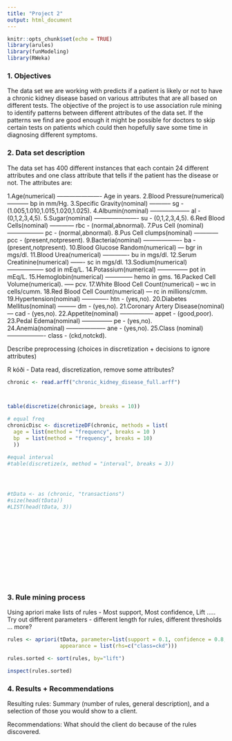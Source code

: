 ```yaml
---
title: "Project 2"
output: html_document
---
```


```r
knitr::opts_chunk$set(echo = TRUE)
library(arules)
library(funModeling)
library(RWeka)
```

### 1. Objectives

The data set we are working with predicts if a patient is likely or not to have a chronic kidney disease based on various attributes that are all based on different tests. The objective of the project is to use association rule mining to identify patterns between different attributes of the data set. If the patterns we find are good enough it might be possible for doctors to skip certain tests on patients which could then hopefully save some time in diagnosing different symptoms. 

### 2. Data set description

The data set has 400 different instances that each contain 24 different attributes and one class attribute that tells if the patient has the disease or not. The attributes are:

1.Age(numerical) ---------------------- Age in years. 
2.Blood Pressure(numerical) ----------- bp in mm/Hg.
3.Specific Gravity(nominal) ----------- sg - (1.005,1.010,1.015,1.020,1.025).
4.Albumin(nominal) -------------------- al - (0,1,2,3,4,5).
5.Sugar(nominal) ---------------------- su - (0,1,2,3,4,5).
6.Red Blood Cells(nominal) ------------ rbc - (normal,abnormal). 
7.Pus Cell (nominal) ------------------ pc - (normal,abnormal).
8.Pus Cell clumps(nominal) ------------ pcc - (present,notpresent). 
9.Bacteria(nominal) ------------------- ba - (present,notpresent). 
10.Blood Glucose Random(numerical)	--- bgr in mgs/dl. 
11.Blood Urea(numerical)	------------- bu in mgs/dl. 
12.Serum Creatinine(numerical)	------- sc in mgs/dl. 
13.Sodium(numerical) ------------------ sod in mEq/L. 
14.Potassium(numerical)	--------------- pot in mEq/L. 
15.Hemoglobin(numerical) -------------- hemo in gms. 
16.Packed Cell Volume(numerical). ----- pcv. 
17.White Blood Cell Count(numerical) -- wc in cells/cumm. 
18.Red Blood Cell Count(numerical)	--- rc in millions/cmm. 
19.Hypertension(nominal)	------------- htn - (yes,no). 
20.Diabetes Mellitus(nominal)	--------- dm - (yes,no). 
21.Coronary Artery Disease(nominal) --- cad - (yes,no). 
22.Appetite(nominal)	----------------- appet - (good,poor). 
23.Pedal Edema(nominal) --------------- pe - (yes,no).	
24.Anemia(nominal) -------------------- ane - (yes,no). 
25.Class (nominal)	------------------- class - (ckd,notckd).

Describe preprocessing (choices in discretization + decisions to ignore attributes)



R kóði - Data read, discretization, remove some attributes?

```r



chronic <- read.arff("chronic_kidney_disease_full.arff")



table(discretize(chronic$age, breaks = 10))

# equal freq
chronicDisc <- discretizeDF(chronic, methods = list(
  age = list(method = "frequency", breaks = 10 )
  bp  = list(method = "frequency", breaks = 10)
  ))

#equal interval
#table(discretize(x, method = "interval", breaks = 3))




#tData <- as (chronic, "transactions")
#size(head(tData))
#LIST(head(tData, 3))














```

### 3. Rule mining process

Using apriori make lists of rules - Most support, Most confidence, Lift .....
Try out different parameters - different length for rules, different thresholds ... more?


```r


rules <- apriori(tData, parameter=list(support = 0.1, confidence = 0.8, minlen=3), 
                 appearance = list(rhs=c("class=ckd")))  

rules.sorted <- sort(rules, by="lift")

inspect(rules.sorted)


```

### 4. Results + Recommendations

Resulting rules: Summary (number of rules, general description), and a selection of those
you would show to a client.

Recommendations: What should the client do because of the rules discovered.


```r





```

